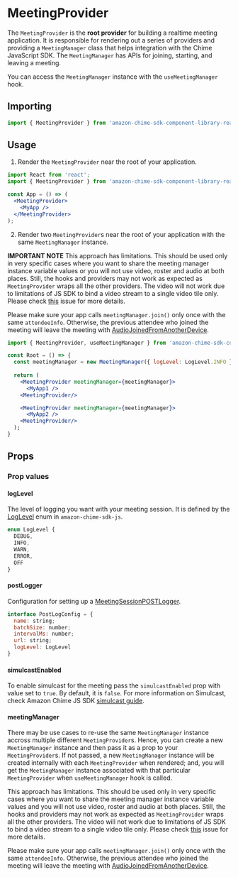 
<Meta title="SDK Providers/MeetingProvider" />

# MeetingProvider

The `MeetingProvider` is the **root provider** for building a realtime meeting application. It is responsible for rendering out a series of providers and providing a `MeetingManager` class that helps integration with the Chime JavaScript SDK. The `MeetingManager` has APIs for joining, starting, and leaving a meeting.

You can access the `MeetingManager` instance with the `useMeetingManager` hook.

## Importing

```jsx
import { MeetingProvider } from 'amazon-chime-sdk-component-library-react';
```

## Usage

1. Render the `MeetingProvider` near the root of your application.

```jsx
import React from 'react';
import { MeetingProvider } from 'amazon-chime-sdk-component-library-react';

const App = () => (
  <MeetingProvider>
    <MyApp />
  </MeetingProvider>
);
```

2. Render two `MeetingProvider`s near the root of your application with the same `MeetingManager` instance.

**IMPORTANT NOTE**
This approach has limitations. This should be used only in very specific cases where you want to share the meeting manager instance
variable values or you will not use video, roster and audio at both places. Still, the hooks and providers may not work as expected as `MeetingProvider` wraps all the other providers.
The video will not work due to limitations of JS SDK to bind a video stream to a single video tile only. Please check [this](https://github.com/aws/amazon-chime-sdk-component-library-react/issues/492#issuecomment-846317339) issue for more details.

Please make sure your app calls `meetingManager.join()` only once with the same `attendeeInfo`.
Otherwise,  the previous attendee who joined the meeting will leave the meeting with [AudioJoinedFromAnotherDevice](https://aws.github.io/amazon-chime-sdk-js/enums/meetingsessionstatuscode.html#audiojoinedfromanotherdevice).

```jsx
import { MeetingProvider, useMeetingManager } from 'amazon-chime-sdk-component-library-react';

const Root = () => {
  const meetingManager = new MeetingManager({ logLevel: LogLevel.INFO });
  
  return (
    <MeetingProvider meetingManager={meetingManager}>
      <MyApp1 />
    <MeetingProvider/>

    <MeetingProvider meetingManager={meetingManager}>
      <MyApp2 />
    <MeetingProvider/>
  ); 
}
```

## Props

<Props of={MeetingProvider} />

### Prop values

#### logLevel
The level of logging you want with your meeting session. It is defined by the [LogLevel](https://aws.github.io/amazon-chime-sdk-js/enums/loglevel.html) enum in `amazon-chime-sdk-js`.

```javascript
enum LogLevel {
  DEBUG,
  INFO,
  WARN,
  ERROR,
  OFF
}
```

#### postLogger
Configuration for setting up a [MeetingSessionPOSTLogger](https://aws.github.io/amazon-chime-sdk-js/classes/meetingsessionpostlogger.html).

```javascript
interface PostLogConfig = {
  name: string;
  batchSize: number;
  intervalMs: number;
  url: string;
  logLevel: LogLevel
}
```

#### simulcastEnabled
To enable simulcast for the meeting pass the `simulcastEnabled` prop with value set to `true`. By default, it is `false`.
For more information on Simulcast, check Amazon Chime JS SDK [simulcast guide](https://github.com/aws/amazon-chime-sdk-js/blob/master/guides/05_Simulcast.md).

#### meetingManager
There may be use cases to re-use the same `MeetingManager` instance accross multiple different `MeetingProvider`s.
Hence, you can create a new `MeetingManager` instance and then pass it as a prop to your `MeetingProvider`s. If not passed,
a new `MeetingManager` instance will be created internally with each `MeetingProvider` when rendered; and, 
you will get the `MeetingManager` instance associated with that particular `MeetingProvider` when `useMeetingManager` hook is called.

This approach has limitations. This should be used only in very specific cases where you want to share the meeting manager instance
variable values and you will not use video, roster and audio at both places. Still, the hooks and providers may not work as expected as `MeetingProvider` wraps all the other providers.
The video will not work due to limitations of JS SDK to bind a video stream to a single video tile only. Please check [this](https://github.com/aws/amazon-chime-sdk-component-library-react/issues/492#issuecomment-846317339) issue for more details.

Please make sure your app calls `meetingManager.join()` only once with the same `attendeeInfo`.
Otherwise, the previous attendee who joined the meeting will leave the meeting with [AudioJoinedFromAnotherDevice](https://aws.github.io/amazon-chime-sdk-js/enums/meetingsessionstatuscode.html#audiojoinedfromanotherdevice).